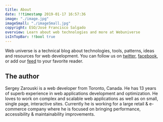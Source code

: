 ```yaml
---
title: About
date: !!timestamp 2019-01-17 16:57:36
image: "./image.jpg"
imageSmall: "./imageSmall.jpg"
copyright: ESO/José Francisco Salgado
overview: Learn about web technologies and more at Webuniverse
isInTopBar: !!bool true
---
```

Web universe is a technical blog about technologies, tools, patterns, ideas and resources for web development. You can follow us on [twitter](https://twitter.com/webuniverseio), [facebook](https://www.facebook.com/webuniverseio), or add our [feed](/rss.xml) to your favorite reader.

## The author
Sergey Zarouski is a web developer from Toronto, Canada. He has 13 years of superb experience in web applications development and optimization. He loves to work on complex and scalable web applications as well as on small, single page, interactive sites. Currently he is working for a large retail & e-commerce company where he is focused on bringing performance, accessibility & maintainability improvements.